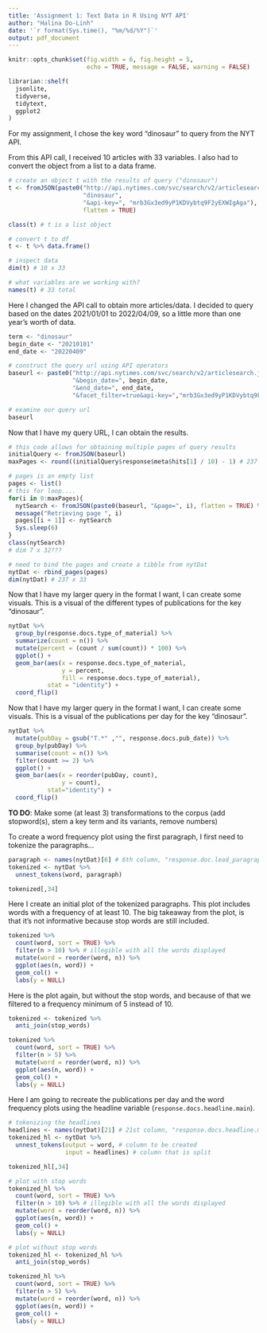 ```yaml
---
title: 'Assignment 1: Text Data in R Using NYT API'
author: "Halina Do-Linh"
date: '`r format(Sys.time(), "%m/%d/%Y")`'
output: pdf_document
---
```


```r
knitr::opts_chunk$set(fig.width = 6, fig.height = 5, 
                      echo = TRUE, message = FALSE, warning = FALSE)

librarian::shelf(
  jsonlite,
  tidyverse,
  tidytext,
  ggplot2
)
```


For my assignment, I chose the key word "dinosaur" to query from the NYT API. 

From this API call, I received 10 articles with 33 variables. I also had to convert the object from a list to a data frame. 

```r
# create an object t with the results of query ("dinosaur")
t <- fromJSON(paste0("http://api.nytimes.com/svc/search/v2/articlesearch.json?q=",
                     "dinosaur", 
                     "&api-key=", "mrb3Gx3ed9yP1KDVybtq9F2yEXWIgAga"),
                     flatten = TRUE)

class(t) # t is a list object

# convert t to df
t <- t %>% data.frame()

# inspect data
dim(t) # 10 x 33

# what variables are we working with?
names(t) # 33 total
```

Here I changed the API call to obtain more articles/data. I decided to query based on the dates 2021/01/01 to 2022/04/09, so a little more than one year's worth of data.

```r
term <- "dinosaur"
begin_date <- "20210101"
end_date <- "20220409"

# construct the query url using API operators
baseurl <- paste0("http://api.nytimes.com/svc/search/v2/articlesearch.json?q=", term,
                  "&begin_date=", begin_date,
                  "&end_date=", end_date,
                  "&facet_filter=true&api-key=","mrb3Gx3ed9yP1KDVybtq9F2yEXWIgAga")

# examine our query url
baseurl
```

Now that I have my query URL, I can obtain the results.

```r
# this code allows for obtaining multiple pages of query results 
initialQuery <- fromJSON(baseurl)
maxPages <- round((initialQuery$response$meta$hits[1] / 10) - 1) # 237 hits is 23 max pages

# pages is an empty list 
pages <- list()
# this for loop.... 
for(i in 0:maxPages){
  nytSearch <- fromJSON(paste0(baseurl, "&page=", i), flatten = TRUE) %>% data.frame() 
  message("Retrieving page ", i)
  pages[[i + 1]] <- nytSearch 
  Sys.sleep(6) 
}
class(nytSearch)
# dim 7 x 32???

# need to bind the pages and create a tibble from nytDat
nytDat <- rbind_pages(pages)
dim(nytDat) # 237 x 33
```

Now that I have my larger query in the format I want, I can create some visuals. This is a visual of the different types of publications for the key "dinosaur".

```r
nytDat %>% 
  group_by(response.docs.type_of_material) %>%
  summarize(count = n()) %>%
  mutate(percent = (count / sum(count)) * 100) %>%
  ggplot() +
  geom_bar(aes(x = response.docs.type_of_material, 
               y = percent,
               fill = response.docs.type_of_material), 
           stat = "identity") + 
  coord_flip()
```

Now that I have my larger query in the format I want, I can create some visuals. This is a visual of the publications per day for the key "dinosaur".

```r
nytDat %>%
  mutate(pubDay = gsub("T.*" ,"", response.docs.pub_date)) %>%
  group_by(pubDay) %>%
  summarise(count = n()) %>%
  filter(count >= 2) %>%
  ggplot() +
  geom_bar(aes(x = reorder(pubDay, count), 
               y = count), 
           stat="identity") + 
  coord_flip()
```

**TO DO**: Make some (at least 3) transformations to the corpus (add stopword(s), stem a key term and its variants, remove numbers)

To create a word frequency plot using the first paragraph, I first need to tokenize the paragraphs... 

```r
paragraph <- names(nytDat)[6] # 6th column, "response.doc.lead_paragraph", is the one we want  
tokenized <- nytDat %>%
  unnest_tokens(word, paragraph)

tokenized[,34]
```

Here I create an initial plot of the tokenized paragraphs. This plot includes words with a frequency of at least 10. The big takeaway from the plot, is that it's not informative because stop words are still included. 

```r
tokenized %>%
  count(word, sort = TRUE) %>%
  filter(n > 10) %>% # illegible with all the words displayed
  mutate(word = reorder(word, n)) %>%
  ggplot(aes(n, word)) +
  geom_col() +
  labs(y = NULL)
```

Here is the plot again, but without the stop words, and because of that we filtered to a frequency minimum of 5 instead of 10.

```r
tokenized <- tokenized %>%
  anti_join(stop_words)

tokenized %>%
  count(word, sort = TRUE) %>%
  filter(n > 5) %>%
  mutate(word = reorder(word, n)) %>%
  ggplot(aes(n, word)) +
  geom_col() +
  labs(y = NULL)
```

Here I am going to recreate the publications per day and the word frequency plots using the headline variable (`response.docs.headline.main`).

```r
# tokenizing the headlines
headlines <- names(nytDat)[21] # 21st column, "response.docs.headline.main", is the one we want  
tokenized_hl <- nytDat %>%
  unnest_tokens(output = word, # column to be created
                input = headlines) # column that is split

tokenized_hl[,34]
```


```r
# plot with stop words
tokenized_hl %>%
  count(word, sort = TRUE) %>%
  filter(n > 10) %>% # illegible with all the words displayed
  mutate(word = reorder(word, n)) %>%
  ggplot(aes(n, word)) +
  geom_col() +
  labs(y = NULL)
```

```r
# plot without stop words
tokenized_hl <- tokenized_hl %>%
  anti_join(stop_words)

tokenized_hl %>%
  count(word, sort = TRUE) %>%
  filter(n > 5) %>%
  mutate(word = reorder(word, n)) %>%
  ggplot(aes(n, word)) +
  geom_col() +
  labs(y = NULL)
```


